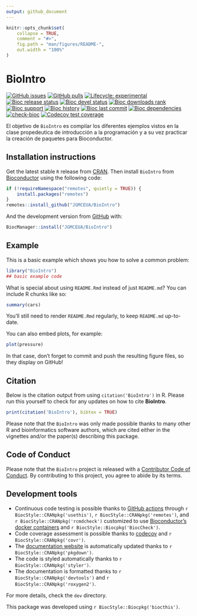 ```yaml
---
output: github_document
---
```


<!-- README.md is generated from README.Rmd. Please edit that file -->

```r
knitr::opts_chunk$set(
    collapse = TRUE,
    comment = "#>",
    fig.path = "man/figures/README-",
    out.width = "100%"
)
```

# BioIntro

<!-- badges: start -->
[![GitHub issues](https://img.shields.io/github/issues/JGMCEUA/BioIntro)](https://github.com/JGMCEUA/BioIntro/issues)
[![GitHub pulls](https://img.shields.io/github/issues-pr/JGMCEUA/BioIntro)](https://github.com/JGMCEUA/BioIntro/pulls)
[![Lifecycle: experimental](https://img.shields.io/badge/lifecycle-experimental-orange.svg)](https://lifecycle.r-lib.org/articles/stages.html#experimental)
[![Bioc release status](http://www.bioconductor.org/shields/build/release/bioc/BioIntro.svg)](https://bioconductor.org/checkResults/release/bioc-LATEST/BioIntro)
[![Bioc devel status](http://www.bioconductor.org/shields/build/devel/bioc/BioIntro.svg)](https://bioconductor.org/checkResults/devel/bioc-LATEST/BioIntro)
[![Bioc downloads rank](https://bioconductor.org/shields/downloads/release/BioIntro.svg)](http://bioconductor.org/packages/stats/bioc/BioIntro/)
[![Bioc support](https://bioconductor.org/shields/posts/BioIntro.svg)](https://support.bioconductor.org/tag/BioIntro)
[![Bioc history](https://bioconductor.org/shields/years-in-bioc/BioIntro.svg)](https://bioconductor.org/packages/release/bioc/html/BioIntro.html#since)
[![Bioc last commit](https://bioconductor.org/shields/lastcommit/devel/bioc/BioIntro.svg)](http://bioconductor.org/checkResults/devel/bioc-LATEST/BioIntro/)
[![Bioc dependencies](https://bioconductor.org/shields/dependencies/release/BioIntro.svg)](https://bioconductor.org/packages/release/bioc/html/BioIntro.html#since)
[![check-bioc](https://github.com/JGMCEUA/BioIntro/actions/workflows/check-bioc.yml/badge.svg)](https://github.com/JGMCEUA/BioIntro/actions/workflows/check-bioc.yml)
[![Codecov test coverage](https://codecov.io/gh/JGMCEUA/BioIntro/graph/badge.svg)](https://app.codecov.io/gh/JGMCEUA/BioIntro)
<!-- badges: end -->

El objetivo de `BioIntro` es compilar los diferentes ejemplos vistos en la clase propedeutica de introducción a la programación y a su vez practicar la creación de paquetes para Bioconductor.

## Installation instructions

Get the latest stable `R` release from [CRAN](http://cran.r-project.org/). Then install `BioIntro` from [Bioconductor](http://bioconductor.org/) using the following code:
```r
if (!requireNamespace("remotes", quietly = TRUE)) {
    install.packages("remotes")
}
remotes::install_github("JGMCEUA/BioIntro")
```

And the development version from [GitHub](https://github.com/JGMCEUA/BioIntro) with:

```r
BiocManager::install("JGMCEUA/BioIntro")
```
## Example

This is a basic example which shows you how to solve a common problem:

```r
library("BioIntro")
## basic example code
```

What is special about using `README.Rmd` instead of just `README.md`? You can include R chunks like so:

```r
summary(cars)
```

You'll still need to render `README.Rmd` regularly, to keep `README.md` up-to-date.

You can also embed plots, for example:

```r
plot(pressure)
```

In that case, don't forget to commit and push the resulting figure files, so they display on GitHub!

## Citation

Below is the citation output from using `citation('BioIntro')` in R. Please
run this yourself to check for any updates on how to cite __BioIntro__.

```r
print(citation('BioIntro'), bibtex = TRUE)
```

Please note that the `BioIntro` was only made possible thanks to many other R and bioinformatics software authors, which are cited either in the vignettes and/or the paper(s) describing this package.

## Code of Conduct

Please note that the `BioIntro` project is released with a [Contributor Code of Conduct](http://bioconductor.org/about/code-of-conduct/). By contributing to this project, you agree to abide by its terms.

## Development tools

* Continuous code testing is possible thanks to [GitHub actions](https://www.tidyverse.org/blog/2020/04/usethis-1-6-0/)  through `r BiocStyle::CRANpkg('usethis')`, `r BiocStyle::CRANpkg('remotes')`, and `r BiocStyle::CRANpkg('rcmdcheck')` customized to use [Bioconductor's docker containers](https://www.bioconductor.org/help/docker/) and `r BiocStyle::Biocpkg('BiocCheck')`.
* Code coverage assessment is possible thanks to [codecov](https://codecov.io/gh) and `r BiocStyle::CRANpkg('covr')`.
* The [documentation website](http://JGMCEUA.github.io/BioIntro) is automatically updated thanks to `r BiocStyle::CRANpkg('pkgdown')`.
* The code is styled automatically thanks to `r BiocStyle::CRANpkg('styler')`.
* The documentation is formatted thanks to `r BiocStyle::CRANpkg('devtools')` and `r BiocStyle::CRANpkg('roxygen2')`.

For more details, check the `dev` directory.

This package was developed using `r BiocStyle::Biocpkg('biocthis')`.


